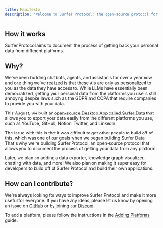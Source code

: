 ```yaml
---
title: Manifesto
description: 'Welcome to Surfer Protocol: the open-source protocol for getting back your personal data.'
---
```


## How it works

Surfer Protocol aims to document the process of getting back your personal data from different platforms.

## Why?

We've been building chatbots, agents, and assistants for over a year now and one thing we've realized is that these AIs are only as personalized to you as the data they have access to. While LLMs have essentially been democratized, getting your personal data from the platforms you use is still annoying despite laws such as the GDPR and CCPA that require companies to provide you with your data.

This August, we built an [open-source Desktop App called Surfer Data](https://github.com/CEREBRUS-MAXIMUS/Surfer-Data) that allows you to export your data easily from the different platforms you use, such as YouTube, GitHub, Notion, Twitter, and LinkedIn.

The issue with this is that it was difficult to get other people to build off of this, which was one of our goals when we began building Surfer Data. That's why we're building Surfer Protocol, an open-source protocol that allows you to document the process of getting your data from any platform.

Later, we plan on adding a data exporter, knowledge graph visualizer, chatting with data, and more! We also plan on making it super easy for developers to build off of Surfer Protocol and build their own applications.

## How can I contribute?

We're always looking for ways to improve Surfer Protocol and make it more useful for everyone. If you have any ideas, please let us know by opening an issue on [GitHub](https://github.com/CEREBRUS-MAXIMUS/Protocol/issues) or by joining our [Discord](https://discord.gg/Tjg7pjcFNP).

To add a platform, please follow the instructions in the [Adding Platforms](/adding_platforms) guide.